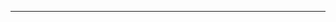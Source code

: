 {{flag|CSA|Mar 61}}<noinclude>
----
{{CSA-all}}
[[Category:美利堅聯盟國旗幟模板|{{PAGENAME}}]]
[[Category:美洲国家模板|{{PAGENAME}}]]
</noinclude>